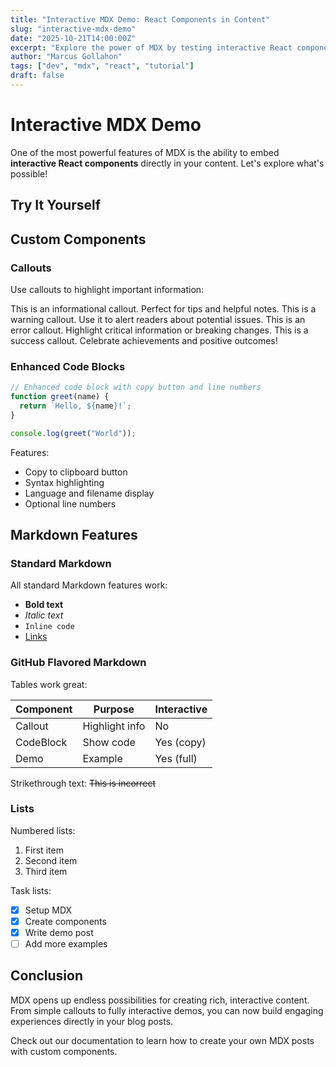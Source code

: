 ```yaml
---
title: "Interactive MDX Demo: React Components in Content"
slug: "interactive-mdx-demo"
date: "2025-10-21T14:00:00Z"
excerpt: "Explore the power of MDX by testing interactive React components embedded directly in blog content. See state management, custom components, and more."
author: "Marcus Gollahon"
tags: ["dev", "mdx", "react", "tutorial"]
draft: false
---
```


# Interactive MDX Demo

One of the most powerful features of MDX is the ability to embed **interactive React components** directly in your content. Let's explore what's possible!

## Try It Yourself

<Demo
  initialValue="Hello, MDX!"
  description="Edit the text below and click the button to see React state management in action."
/>

## Custom Components

### Callouts

Use callouts to highlight important information:

<Callout type="info" title="Information">
  This is an informational callout. Perfect for tips and helpful notes.
</Callout>

<Callout type="warning" title="Warning">
  This is a warning callout. Use it to alert readers about potential issues.
</Callout>

<Callout type="error" title="Error">
  This is an error callout. Highlight critical information or breaking changes.
</Callout>

<Callout type="success" title="Success">
  This is a success callout. Celebrate achievements and positive outcomes!
</Callout>

### Enhanced Code Blocks

```javascript
// Enhanced code block with copy button and line numbers
function greet(name) {
  return `Hello, ${name}!`;
}

console.log(greet("World"));
```

Features:
- Copy to clipboard button
- Syntax highlighting
- Language and filename display
- Optional line numbers

## Markdown Features

### Standard Markdown

All standard Markdown features work:

- **Bold text**
- *Italic text*
- `Inline code`
- [Links](https://nextjs.org)

### GitHub Flavored Markdown

Tables work great:

| Component | Purpose | Interactive |
|-----------|---------|-------------|
| Callout | Highlight info | No |
| CodeBlock | Show code | Yes (copy) |
| Demo | Example | Yes (full) |

Strikethrough text: ~~This is incorrect~~

### Lists

Numbered lists:
1. First item
2. Second item
3. Third item

Task lists:
- [x] Setup MDX
- [x] Create components
- [x] Write demo post
- [ ] Add more examples

## Conclusion

MDX opens up endless possibilities for creating rich, interactive content. From simple callouts to fully interactive demos, you can now build engaging experiences directly in your blog posts.

<Callout type="success" title="Ready to start?">
  Check out our documentation to learn how to create your own MDX posts with custom components.
</Callout>
